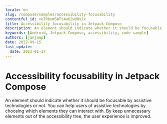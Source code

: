 ```yaml
---
locale: en
slug: /compose/samples/accessibility-focusability
contentful_id: xe7RbuWSATt4wK2wd0vJx
title: Accessibility focusability in Jetpack Compose
description: An element should indicate whether it should be focusable by assistive technologies or not.
keywords: [Android, Jetpack Compose, accessibility, code sample]
authors: [janjaap]
date: 2022-09-15
last_update:
  date: 2023-01-17
---
```


# Accessibility focusability in Jetpack Compose

An element should indicate whether it should be focusable by assistive technologies or not. You can help users of assistive technologies by choosing which elements they can interact with. By keep unnecessary elements out of the accessibility tree, the user experience is improved.

<CodeSample id="accessibility-focusable" platform="compose" locale="en"/>
